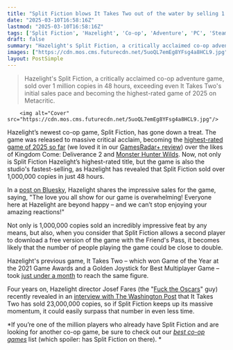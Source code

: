 ```yaml
---
title: "Split Fiction blows It Takes Two out of the water by selling 1 million copies in 2 days, becoming Hazelight's fastest selling game ever"
date: "2025-03-10T16:58:16Z"
lastmod: "2025-03-10T16:58:16Z"
tags: ['Split Fiction', 'Hazelight', 'Co-op', 'Adventure', 'PC', 'Steam', 'Metacritic']
draft: false
summary: "Hazelight's Split Fiction, a critically acclaimed co-op adventure game, sold over 1 million copies in 48 hours, exceeding even It Takes Two's initial sales pace and becoming the highest-rated game of 2025 on Metacritic."
images: ["https://cdn.mos.cms.futurecdn.net/5uoQL7emEg8YFsg4a8HCL9.jpg"]
layout: PostSimple
---
```

> Hazelight's Split Fiction, a critically acclaimed co-op adventure game, sold over 1 million copies in 48 hours, exceeding even It Takes Two's initial sales pace and becoming the highest-rated game of 2025 on Metacritic.


        <img alt="Cover" src="https://cdn.mos.cms.futurecdn.net/5uoQL7emEg8YFsg4a8HCL9.jpg"/>
        
Hazelight’s newest co-op game, Split Fiction, has gone down a treat. The game was released to massive critical acclaim, becoming the [highest-rated game of 2025 so far](https://www.gamesradar.com/games/adventure/split-fiction-the-new-game-from-the-it-takes-two-devs-launches-to-overwhelmingly-positive-reviews-on-steam-and-is-the-highest-rated-game-on-metacritic-this-year/) (we loved it in our [GamesRadar+ review](https://www.gamesradar.com/games/co-op/split-fiction-review/)) over the likes of Kingdom Come: Deliverance 2 and [Monster Hunter Wilds](https://www.gamesradar.com/games/monster-hunter/monster-hunter-wilds-guide/). Now, not only is Split Fiction Hazelight’s highest-rated title, but the game is also the studio's fastest-selling, as Hazelight has revealed that Split Fiction sold over 1,000,000 copies in just 48 hours.

In a [post on Bluesky](https://bsky.app/profile/hazelightgames.bsky.social/post/3ljztto3sws2v), Hazelight shares the impressive sales for the game, saying, "The love you all show for our game is overwhelming! Everyone here at Hazelight are beyond happy – and we can’t stop enjoying your amazing reactions!"

Not only is 1,000,000 copies sold an incredibly impressive feat by any means, but also, when you consider that Split Fiction allows a second player to download a free version of the game with the Friend's Pass, it becomes likely that the number of people playing the game could be close to double.

Hazelight's previous game, It Takes Two – which won Game of the Year at the 2021 Game Awards and a Golden Joystick for Best Multiplayer Game – took [just under a month](https://www.gamesradar.com/co-op-adventure-it-takes-two-celebrates-one-million-copies-sold/) to reach the same figure.

Four years on, Hazelight director Josef Fares (the "[Fuck the Oscars](https://www.tiktok.com/@thegameawards/video/7158166790776999214)" guy) recently revealed in an [interview with The Washington Post](https://www.washingtonpost.com/entertainment/video-games/2025/03/06/split-fiction-josef-fares-hazelight-games/) that It Takes Two has sold 23,000,000 copies, so if Split Fiction keeps up its massive momentum, it could easily surpass that number in even less time.

*If you’re one of the million players who already have Split Fiction and are looking for another co-op game, be sure to check out our *[<em>best co-op games</em>](https://www.gamesradar.com/best-co-op-games/)* list (which spoiler: has Split Fiction on there). *
        